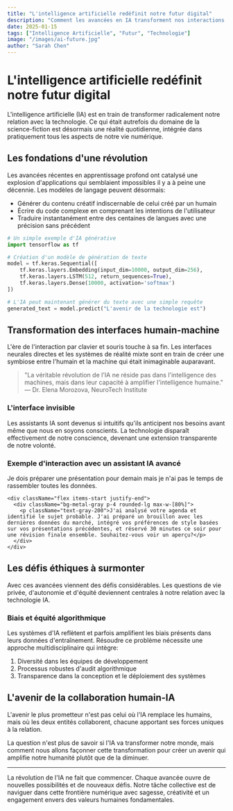 ```yaml
---
title: "L'intelligence artificielle redéfinit notre futur digital"
description: "Comment les avancées en IA transforment nos interactions avec la technologie et redessinent le paysage numérique de demain."
date: 2025-01-15
tags: ["Intelligence Artificielle", "Futur", "Technologie"]
image: "/images/ai-future.jpg"
author: "Sarah Chen"
---
```


# L'intelligence artificielle redéfinit notre futur digital

L'intelligence artificielle (IA) est en train de transformer radicalement notre relation avec la technologie. Ce qui était autrefois du domaine de la science-fiction est désormais une réalité quotidienne, intégrée dans pratiquement tous les aspects de notre vie numérique.

## Les fondations d'une révolution

Les avancées récentes en apprentissage profond ont catalysé une explosion d'applications qui semblaient impossibles il y a à peine une décennie. Les modèles de langage peuvent désormais:

- Générer du contenu créatif indiscernable de celui créé par un humain
- Écrire du code complexe en comprenant les intentions de l'utilisateur
- Traduire instantanément entre des centaines de langues avec une précision sans précédent

```python
# Un simple exemple d'IA générative
import tensorflow as tf

# Création d'un modèle de génération de texte
model = tf.keras.Sequential([
    tf.keras.layers.Embedding(input_dim=10000, output_dim=256),
    tf.keras.layers.LSTM(512, return_sequences=True),
    tf.keras.layers.Dense(10000, activation='softmax')
])

# L'IA peut maintenant générer du texte avec une simple requête
generated_text = model.predict("L'avenir de la technologie est")
```

## Transformation des interfaces humain-machine

L'ère de l'interaction par clavier et souris touche à sa fin. Les interfaces neurales directes et les systèmes de réalité mixte sont en train de créer une symbiose entre l'humain et la machine qui était inimaginable auparavant.

> "La véritable révolution de l'IA ne réside pas dans l'intelligence des machines, mais dans leur capacité à amplifier l'intelligence humaine." — Dr. Elena Morozova, NeuroTech Institute

### L'interface invisible

Les assistants IA sont devenus si intuitifs qu'ils anticipent nos besoins avant même que nous en soyons conscients. La technologie disparaît effectivement de notre conscience, devenant une extension transparente de notre volonté.

<div className="card mb-8 p-6 border border-neon-blue">
  <h3 className="text-xl font-bold mb-2 text-neon-blue">Exemple d'interaction avec un assistant IA avancé</h3>
  
  <div className="flex flex-col space-y-4">
    <div className="flex items-start">
      <div className="bg-tech-darker p-4 rounded-lg max-w-[80%]">
        <p className="text-gray-300">Je dois préparer une présentation pour demain mais je n'ai pas le temps de rassembler toutes les données.</p>
      </div>
    </div>
    
    <div className="flex items-start justify-end">
      <div className="bg-metal-gray p-4 rounded-lg max-w-[80%]">
        <p className="text-gray-200">J'ai analysé votre agenda et identifié le sujet probable. J'ai préparé un brouillon avec les dernières données du marché, intégré vos préférences de style basées sur vos présentations précédentes, et réservé 30 minutes ce soir pour une révision finale ensemble. Souhaitez-vous voir un aperçu?</p>
      </div>
    </div>
  </div>
</div>

## Les défis éthiques à surmonter

Avec ces avancées viennent des défis considérables. Les questions de vie privée, d'autonomie et d'équité deviennent centrales à notre relation avec la technologie IA.

### Biais et équité algorithmique

Les systèmes d'IA reflètent et parfois amplifient les biais présents dans leurs données d'entraînement. Résoudre ce problème nécessite une approche multidisciplinaire qui intègre:

1. Diversité dans les équipes de développement
2. Processus robustes d'audit algorithmique
3. Transparence dans la conception et le déploiement des systèmes

## L'avenir de la collaboration humain-IA

L'avenir le plus prometteur n'est pas celui où l'IA remplace les humains, mais où les deux entités collaborent, chacune apportant ses forces uniques à la relation.

La question n'est plus de savoir si l'IA va transformer notre monde, mais comment nous allons façonner cette transformation pour créer un avenir qui amplifie notre humanité plutôt que de la diminuer.

---

La révolution de l'IA ne fait que commencer. Chaque avancée ouvre de nouvelles possibilités et de nouveaux défis. Notre tâche collective est de naviguer dans cette frontière numérique avec sagesse, créativité et un engagement envers des valeurs humaines fondamentales.